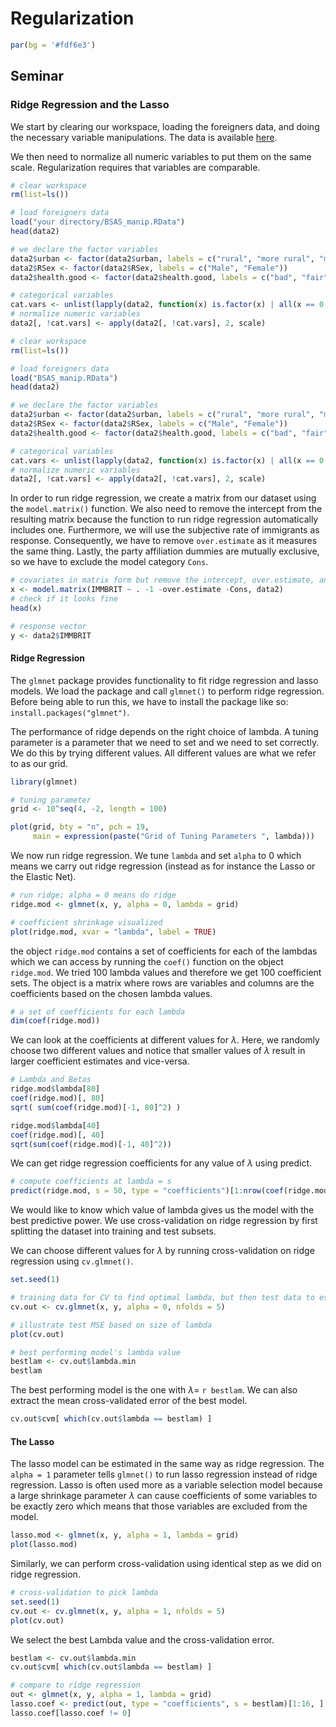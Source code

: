 # Regularization

```r
par(bg = '#fdf6e3')
```

## Seminar

### Ridge Regression and the Lasso

We start by clearing our workspace, loading the foreigners data, and doing the necessary variable manipulations. The data is available [here](http://philippbroniecki.github.io/ML2017.io/data/BSAS_manip.RData).

We then need to normalize all numeric variables to put them on the same scale. Regularization requires that variables are comparable. 

```r
# clear workspace
rm(list=ls())

# load foreigners data
load("your directory/BSAS_manip.RData")
head(data2)

# we declare the factor variables
data2$urban <- factor(data2$urban, labels = c("rural", "more rural", "more urban", "urban"))
data2$RSex <- factor(data2$RSex, labels = c("Male", "Female"))
data2$health.good <- factor(data2$health.good, labels = c("bad", "fair", "fairly good", "good") )

# categorical variables
cat.vars <- unlist(lapply(data2, function(x) is.factor(x) | all(x == 0 | x==1) | all( x==1 | x==2) ))
# normalize numeric variables
data2[, !cat.vars] <- apply(data2[, !cat.vars], 2, scale)
```

```r
# clear workspace
rm(list=ls())

# load foreigners data
load("BSAS_manip.RData")
head(data2)

# we declare the factor variables
data2$urban <- factor(data2$urban, labels = c("rural", "more rural", "more urban", "urban"))
data2$RSex <- factor(data2$RSex, labels = c("Male", "Female"))
data2$health.good <- factor(data2$health.good, labels = c("bad", "fair", "fairly good", "good") )

# categorical variables
cat.vars <- unlist(lapply(data2, function(x) is.factor(x) | all(x == 0 | x==1) | all( x==1 | x==2) ))
# normalize numeric variables
data2[, !cat.vars] <- apply(data2[, !cat.vars], 2, scale)
```

In order to run ridge regression, we create a matrix from our dataset using the `model.matrix()` function. We also need to remove the intercept from the resulting matrix because the function to run ridge regression automatically includes one. Furthermore, we will use the subjective rate of immigrants as response. Consequently, we have to remove `over.estimate` as it measures the same thing. Lastly, the party affiliation dummies are mutually exclusive, so we have to exclude the model category `Cons`.

```r
# covariates in matrix form but remove the intercept, over.estimate, and Cons
x <- model.matrix(IMMBRIT ~ . -1 -over.estimate -Cons, data2)
# check if it looks fine
head(x)

# response vector
y <- data2$IMMBRIT
```

#### Ridge Regression

The `glmnet` package provides functionality to fit ridge regression and lasso models. We load the package and call `glmnet()` to perform ridge regression. Before being able to run this, we have to install the package like so: `install.packages("glmnet")`.

The performance of ridge depends on the right choice of lambda. A tuning parameter is a parameter that we need to set and we need to set correctly. We do this by trying different values. All different values are what we refer to as our grid.

```r
library(glmnet)

# tuning parameter
grid <- 10^seq(4, -2, length = 100)

plot(grid, bty = "n", pch = 19,
     main = expression(paste("Grid of Tuning Parameters ", lambda)))
```

We now run ridge regression. We tune `lambda` and set `alpha` to 0 which means we carry out ridge regression (instead as for instance the Lasso or the Elastic Net).

```r
# run ridge; alpha = 0 means do ridge
ridge.mod <- glmnet(x, y, alpha = 0, lambda = grid)

# coefficient shrinkage visualized
plot(ridge.mod, xvar = "lambda", label = TRUE)
```

the object `ridge.mod` contains a set of coefficients for each of the lambdas which we can access by running the `coef()` function on the object `ridge.mod`. We tried 100 lambda values and therefore we get  100 coefficient sets. The object is a matrix where rows are variables and columns are the coefficients based on the chosen lambda values. 

```r
# a set of coefficients for each lambda
dim(coef(ridge.mod))
```

We can look at the coefficients at different values for $\lambda$. Here, we randomly choose two different values and notice that smaller values of $\lambda$ result in larger coefficient estimates and vice-versa.

```r
# Lambda and Betas
ridge.mod$lambda[80]
coef(ridge.mod)[, 80]
sqrt( sum(coef(ridge.mod)[-1, 80]^2) )

ridge.mod$lambda[40]
coef(ridge.mod)[, 40]
sqrt(sum(coef(ridge.mod)[-1, 40]^2))
```

We can get ridge regression coefficients for any value of $\lambda$ using predict.

```r
# compute coefficients at lambda = s
predict(ridge.mod, s = 50, type = "coefficients")[1:nrow(coef(ridge.mod)), ]
```

We would like to know which value of lambda gives us the model with the best predictive power. We use cross-validation on ridge regression by first splitting the dataset into training and test subsets.

We can choose different values for $\lambda$ by running cross-validation on ridge regression using `cv.glmnet()`.

```r
set.seed(1)

# training data for CV to find optimal lambda, but then test data to estimate test error
cv.out <- cv.glmnet(x, y, alpha = 0, nfolds = 5)

# illustrate test MSE based on size of lambda
plot(cv.out)

# best performing model's lambda value
bestlam <- cv.out$lambda.min
bestlam
```

The best performing model is the one with $\lambda =$ `r bestlam`. We can also extract the mean cross-validated error of the best model.

```r
cv.out$cvm[ which(cv.out$lambda == bestlam) ]
```

#### The Lasso

The lasso model can be estimated in the same way as ridge regression. The `alpha = 1` parameter tells `glmnet()` to run lasso regression instead of ridge regression. Lasso is often used more as a variable selection model because a large shrinkage parameter $\lambda$ can cause coefficients of some variables to be exactly zero which means that those variables are excluded from the model.

```r
lasso.mod <- glmnet(x, y, alpha = 1, lambda = grid)
plot(lasso.mod)
```

Similarly, we can perform cross-validation using identical step as we did on ridge regression.

```r
# cross-validation to pick lambda
set.seed(1)
cv.out <- cv.glmnet(x, y, alpha = 1, nfolds = 5)
plot(cv.out)
```

We select the best Lambda value and the cross-validation error.

```r
bestlam <- cv.out$lambda.min
cv.out$cvm[ which(cv.out$lambda == bestlam) ]
```

```r
# compare to ridge regression
out <- glmnet(x, y, alpha = 1, lambda = grid)
lasso.coef <- predict(out, type = "coefficients", s = bestlam)[1:16, ]
lasso.coef[lasso.coef != 0]
```
